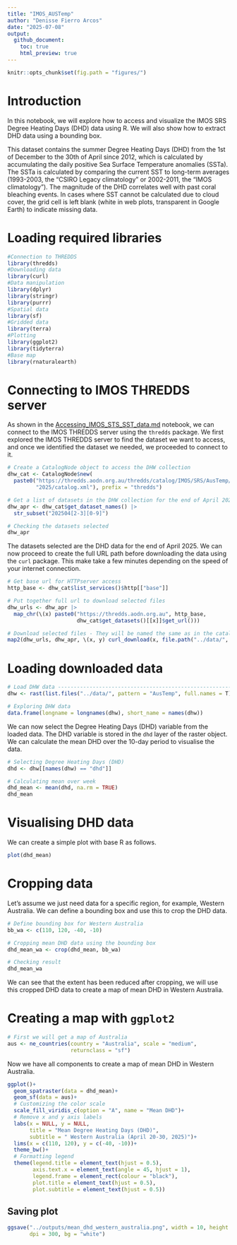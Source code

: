 ```yaml
---
title: "IMOS_AUSTemp"
author: "Denisse Fierro Arcos"
date: "2025-07-08"
output: 
  github_document:
    toc: true
    html_preview: true
---
```


```r
knitr::opts_chunk$set(fig.path = "figures/") 
```

# Introduction

In this notebook, we will explore how to access and visualize the IMOS SRS Degree Heating Days (DHD) data using R. We will also show how to extract DHD data using a bounding box. 

This dataset contains the summer Degree Heating Days (DHD) from the 1st of December to the 30th of April since 2012, which is calculated by accumulating the daily positive Sea Surface Temperature anomalies (SSTa). The SSTa is calculated by comparing the current SST to long-term averages (1993-2003, the "CSIRO Legacy climatology" or 2002-2011, the "IMOS climatology"). The magnitude of the DHD correlates well with past coral bleaching events. In cases where SST cannot be calculated due to cloud cover, the grid cell is left blank (white in web plots, transparent in Google Earth) to indicate missing data.

# Loading required libraries
  
```r
#Connection to THREDDS
library(thredds)
#Downloading data
library(curl)
#Data manipulation
library(dplyr)
library(stringr)
library(purrr)
#Spatial data
library(sf)
#Gridded data
library(terra)
#Plotting
library(ggplot2)
library(tidyterra)
#Base map
library(rnaturalearth)
```

# Connecting to IMOS THREDDS server
As shown in the [Accessing_IMOS_STS_SST_data.md](Accessing_IMOS_STS_SST_data.md) notebook, we can connect to the IMOS THREDDS server using the `thredds` package. We first explored the IMOS THREDDS server to find the dataset we want to access, and once we identified the dataset we needed, we proceeded to connect to it.
  
```r
# Create a CatalogNode object to access the DHW collection
dhw_cat <- CatalogNode$new(
  paste0("https://thredds.aodn.org.au/thredds/catalog/IMOS/SRS/AusTemp/dhd/",
         "2025/catalog.xml"), prefix = "thredds")

# Get a list of datasets in the DHW collection for the end of April 2025
dhw_apr <- dhw_cat$get_dataset_names() |>
  str_subset("202504[2-3][0-9]")

# Checking the datasets selected
dhw_apr
```
  
The datasets selected are the DHD data for the end of April 2025. We can now proceed to create the full URL path before downloading the data using the `curl` package. This make take a few minutes depending on the speed of your internet connection.
  
```r
# Get base url for HTTPserver access
http_base <- dhw_cat$list_services()$http[["base"]]

# Put together full url to download selected files
dhw_urls <- dhw_apr |> 
  map_chr(\(x) paste0("https://thredds.aodn.org.au", http_base,
                      dhw_cat$get_datasets()[[x]]$get_url()))

# Download selected files - They will be named the same as in the catalog
map2(dhw_urls, dhw_apr, \(x, y) curl_download(x, file.path("../data/", y)))
```
  
# Loading downloaded data
  
```r
# Load DHW data ----------------------------------------------------------
dhw <- rast(list.files("../data/", pattern = "AusTemp", full.names = T))

# Exploring DHW data
data.frame(longname = longnames(dhw), short_name = names(dhw))
```
  
We can now select the Degree Heating Days (DHD) variable from the loaded data. The DHD variable is stored in the `dhd` layer of the raster object. We can calculate the mean DHD over the 10-day period to visualise the data.
  
```r
# Selecting Degree Heating Days (DHD)
dhd <- dhw[[names(dhw) == "dhd"]]

# Calculating mean over week
dhd_mean <- mean(dhd, na.rm = TRUE)
dhd_mean
```
  
# Visualising DHD data
We can create a simple plot with base R as follows.
  
```r
plot(dhd_mean)
```
  
# Cropping data
Let's assume we just need data for a specific region, for example, Western Australia. We can define a bounding box and use this to crop the DHD data.
  
```r
# Define bounding box for Western Australia
bb_wa <- c(110, 120, -40, -10)

# Cropping mean DHD data using the bounding box
dhd_mean_wa <- crop(dhd_mean, bb_wa)

# Checking result
dhd_mean_wa
```
  
We can see that the extent has been reduced after cropping, we will use this cropped DHD data to create a map of mean DHD in Western Australia.
  
# Creating a map with `ggplot2`
  
```r
# First we will get a map of Australia
aus <- ne_countries(country = "Australia", scale = "medium",
                    returnclass = "sf")
```

Now we have all components to create a map of mean DHD in Western Australia. 
  
```r
ggplot()+
  geom_spatraster(data = dhd_mean)+
  geom_sf(data = aus)+
  # Customizing the color scale
  scale_fill_viridis_c(option = "A", name = "Mean DHD")+
  # Remove x and y axis labels
  labs(x = NULL, y = NULL, 
       title = "Mean Degree Heating Days (DHD)", 
       subtitle = " Western Australia (April 20-30, 2025)")+
  lims(x = c(110, 120), y = c(-40, -10))+
  theme_bw()+
  # Formatting legend
  theme(legend.title = element_text(hjust = 0.5),
        axis.text.x = element_text(angle = 45, hjust = 1), 
        legend.frame = element_rect(colour = "black"),
        plot.title = element_text(hjust = 0.5), 
        plot.subtitle = element_text(hjust = 0.5))
```
  
## Saving plot
  
```r
ggsave("../outputs/mean_dhd_western_australia.png", width = 10, height = 6,
       dpi = 300, bg = "white")
```




